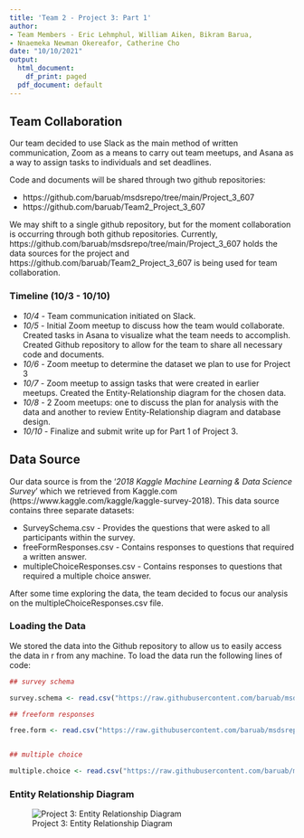 ---
title: 'Team 2 - Project 3: Part 1'
author: 
- Team Members - Eric Lehmphul, William Aiken, Bikram Barua,
- Nnaemeka Newman Okereafor, Catherine Cho
date: "10/10/2021"
output:
  html_document:
    df_print: paged
  pdf_document: default
---

## Team Collaboration

Our team decided to use Slack as the main method of written communication, Zoom as a means to carry out team meetups, and Asana as a way to assign tasks to individuals and set deadlines. 

Code and documents will be shared through two github repositories:

* https://github.com/baruab/msdsrepo/tree/main/Project_3_607
* https://github.com/baruab/Team2_Project_3_607


We may shift to a single github repository, but for the moment collaboration is occurring through both github repositories. Currently, https://github.com/baruab/msdsrepo/tree/main/Project_3_607 holds the data sources for the project and https://github.com/baruab/Team2_Project_3_607 is being used for team collaboration.


### Timeline (10/3 - 10/10)

* *10/4* - Team communication initiated on Slack.
* *10/5* - Initial Zoom meetup to discuss how the team would collaborate. Created tasks in Asana to visualize what the team needs to accomplish. Created Github repository to allow for the team to share all necessary code and documents.
* *10/6* - Zoom meetup to determine the dataset we plan to use for Project 3
* *10/7* - Zoom meetup to assign tasks that were created in earlier meetups. Created the Entity-Relationship diagram for the chosen data.
* *10/8* - 2 Zoom meetups: one to discuss the plan for analysis with the data and another to review Entity-Relationship diagram and database design.
* *10/10* - Finalize and submit write up for Part 1 of Project 3.


## Data Source

Our data source is from the '*2018 Kaggle Machine Learning & Data Science Survey*' which we retrieved from Kaggle.com (https://www.kaggle.com/kaggle/kaggle-survey-2018). This data source contains three separate datasets: 

* SurveySchema.csv - Provides the questions that were asked to all participants within the survey.
* freeFormResponses.csv - Contains responses to questions that required a written answer.
* multipleChoiceResponses.csv - Contains responses to questions that required a multiple choice answer.

After some time exploring the data, the team decided to focus our analysis on the multipleChoiceResponses.csv file.

### Loading the Data

We stored the data into the Github repository to allow us to easily access the data in r from any machine. To load the data run the following lines of code:

```{r}
## survey schema

survey.schema <- read.csv("https://raw.githubusercontent.com/baruab/msdsrepo/main/Project_3_607/kaggle-survey-2018/SurveySchema.csv")

## freeform responses

free.form <- read.csv("https://raw.githubusercontent.com/baruab/msdsrepo/main/Project_3_607/kaggle-survey-2018/freeFormResponses.csv")


## multiple choice

multiple.choice <- read.csv("https://raw.githubusercontent.com/baruab/msdsrepo/main/Project_3_607/kaggle-survey-2018/multipleChoiceResponses.csv")
```


### Entity Relationship Diagram

![Project 3: Entity Relationship Diagram](https://raw.githubusercontent.com/baruab/Team2_Project_3_607/main/erd_final.png)

